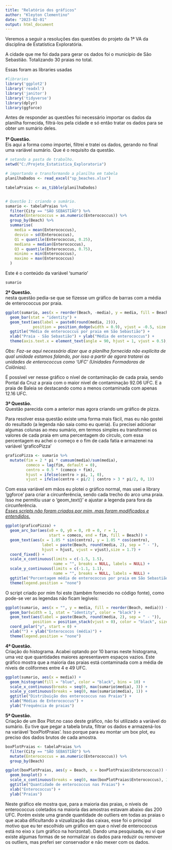 ---
title: "Relatório dos gráficos"
author: "Kleyton Clementino"
date: "2023-02-01"
output: html_document
---

Veremos a seguir a resoluções das questões do projeto da 1ª VA da disciplina de Estatística Exploratória.

A cidade que me foi dada para gerar os dados foi o município de São Sebastião. Totalizando 30 praias no total.

Essas foram as libraries usadas

```{r message=FALSE, warning=FALSE, paged.print=TRUE}
#libraries
library('ggplot2')
library('readxl')
library('janitor')
library('tidyverse')
library(dplyr)
library(ggforce)
```

Antes de responder as questões foi necessário importar os dados da planilha fornecida, filtrá-los pela cidade e só então tratar os dados para se obter um sumário deles.
</br></br>
<b>1ª Questão.</b></br>
Eis aqui a forma como importei, filtrei e tratei os dados, gerando no final uma variável sumário. Que é o requisito da questão.

```{r echo=TRUE, message=FALSE, warning=FALSE, paged.print=TRUE}
# setando a pasta de trabalho.
setwd("C:/Projeto_Estatistica_Exploratoria")

# importando e transformando a planilha em tabela
planilhaDados <- read_excel("sp_beaches.xlsx")

tabelaPraias <- as_tibble(planilhaDados)


# Questão 1: criando o sumário.
sumario <- tabelaPraias %>%
  filter(City == "SÃO SEBASTIÃO") %>%
  mutate(Enterococcus = as.numeric(Enterococcus)) %>%
  group_by(Beach) %>%
  summarise(
    media = mean(Enterococcus),
    desvio = sd(Enterococcus),
    Q1 = quantile(Enterococcus, 0.25),
    mediana = median(Enterococcus),
    Q3 = quantile(Enterococcus, 0.75),
    minimo = min(Enterococcus),
    maximo = max(Enterococcus)
  )
```
Este é o conteúdo da variável 'sumario'
```{r echo=FALSE, message=FALSE, warning=FALSE, paged.print=FALSE}
sumario
```


<b>2ª Questão.</b></br>
nesta questão pedia-se que se fizesse um gráfico de barras com a média de enterococcus por praia.


```{r echo=TRUE, message=FALSE, warning=FALSE, paged.print=FALSE}
ggplot(sumario, aes(x = reorder(Beach, -media), y = media, fill = Beach)) +
  geom_bar(stat = "identity") +
  geom_text(aes(label = paste0(round(media, 2))),
            position = position_dodge(width = 0.9), vjust = -0.5, size = 2) +
  ggtitle("Média de enterococcus por praia em São Sebastião") +
  xlab("Praia - São Sebastião") + ylab("Média de enterococcus") +
  theme(axis.text.x = element_text(angle = 90, hjust = 1, vjust = 0.5), legend.position = "none")
```

<i>Obs: Faz-se aqui necessário dizer que a planilha fornecida não explicita de qual unidade estamos falando, por isso a partir de agora tratarei as unidades de enterococcus como 'UFC' (Unidades Formadoras de Colônias).</i><br> 

É possível ver nesse gráfico o nível de contaminação de cada praia, sendo Pontal da Cruz a praia com o maior nivel de contaminação 92.06 UFC. E a praia de Baleia se destacando como a menos contaminada com apenas 12.16 UFC.

<b>3ª Questão.</b></br>
Questão parecida com a anterior mas agora criando um gráfico de pizza.

Para resolver essa questão existe uma forma mais fácil, mas eu não gostei do resultado (a legenda não saia como eu queria). Eu precisei adcionar algumas colunas ao meu sumário, em termos simples eu transformei os valores de cada praia em uma percentagem do circulo, com essa percentagem eu achei o começo e o fim de cada fatia e armazenei na variável 'graficoPizza'
```{r echo=TRUE, message=FALSE, warning=FALSE, paged.print=FALSE}
graficoPizza <- sumario %>% 
  mutate(fim = 2 * pi * cumsum(media)/sum(media),
         comeco = lag(fim, default = 0),
         centro = 0.5 * (comeco + fim),
         hjust = ifelse(centro > pi, 1, 0),
         vjust = ifelse(centro < pi/2 | centro > 3 * pi/2, 0, 1))
```

Com essa variável em mãos eu plotei o gráfico normal, mas usei a library 'ggforce' para criar a circunferência, sendo cada trecho do arco uma praia. Isso me permitiu usar o 'geom_text()' e ajustar a legenda para fora da circunferência.<br> 
<u><i>Esses scripts não foram criados por mim, mas foram modificados e entendidos.</i></u>

```{r echo=FALSE, message=FALSE, warning=FALSE, paged.print=FALSE}
ggplot(graficoPizza) + 
  geom_arc_bar(aes(x0 = 0, y0 = 0, r0 = 0, r = 1,
                   start = comeco, end = fim, fill = Beach)) +
  geom_text(aes(x = 1.05 * sin(centro), y = 1.05 * cos(centro), 
                label = paste(Beach, round(media, 2), sep = " - "),
                hjust = hjust, vjust = vjust),size = 1.7) +
  coord_fixed() +
  scale_x_continuous(limits = c(-1.5, 1.5),
                     name = "", breaks = NULL, labels = NULL) +
  scale_y_continuous(limits = c(-1.1, 1.1),
                     name = "", breaks = NULL, labels = NULL) +
  ggtitle("Porcentagem média de enterococcus por praia em São Sebastião") +
  theme(legend.position = "none")
```

O script criado por mim foi este (também fornecido no código fonte), como pode-se ver as legendas não ficam legíveis:

```{r echo=FALSE, message=FALSE, warning=FALSE, paged.print=FALSE}

ggplot(sumario, aes(x = "", y = media, fill = reorder(Beach, media))) +
  geom_bar(width = 1, stat = "identity", color = "black") +
  geom_text(aes(label = paste(Beach, round(media, 2), sep = " - ")),
            position = position_stack(vjust = 0), color = "black", size = 1.7)+
  coord_polar("y", start = 0) +
  xlab("") + ylab("Enterococos (média)") +
  theme(legend.position = "none")
```

<b>4ª Questão.</b></br>
Criação do histograma. Acabei optando por 10 barras neste histograma, uma vez que quantidades maiores apresentavem espaços vazios. Este gráfico mostra que a maioria das praias está contaminada com a média de níveis de coliformes entre 4 e 49 UFC.
```{r echo=FALSE, message=FALSE, warning=FALSE, paged.print=FALSE}
ggplot(sumario, aes(x = media)) +
  geom_histogram(fill = "blue", color = "black", bins = 10) +
  scale_x_continuous(breaks = seq(0, max(sumario$media), 3)) +
  scale_y_continuous(breaks = seq(0, max(sumario$media), 1)) +
  ggtitle("Distribuição dos enterococcus nas Praias") +
  xlab("Médias de Enterococcus") +
  ylab("Frequência de praias")
```

<b>5ª Questão.</b></br>
Criação de um Box Plot.no caso deste gráfico, não foi utilizado a variável do sumário. Eu tive que pegar a tabela bruta, filtrar os dados e armazená-los na variável 'boxPlotPraias'. Isso porque para eu montar um box plot, eu preciso dos dados brutos de cada amostra.

```{r echo=FALSE, message=FALSE, warning=FALSE, paged.print=FALSE}
boxPlotPraias <- tabelaPraias %>%
  filter(City == "SÃO SEBASTIÃO") %>%
  mutate(Enterococcus = as.numeric(Enterococcus)) %>%
  group_by(Beach)

ggplot(boxPlotPraias, aes(y = Beach, x = boxPlotPraias$Enterococcus)) +
  geom_boxplot() +
  scale_x_continuous(breaks = seq(0, max(boxPlotPraias$Enterococcus), 100)) +
  ggtitle("Quantidade de enterococcus nas Praias") +
  xlab("Enterococcus") +
  ylab("Praias") 
```

Neste gráfico ele mostra que, para a maioria das praias, o níveis de enterococcus coletados na maioria das amostras estavam abaixo das 200 UFC. Porém existe uma grande quantidade de outliers em todas as praias o que acaba dificultando a vizualização das caixas, esse foi o principal motivo que eu ter escolhido um gráfico em que o nível de enterococcus está no eixo x (um gráfico na horizontal). Dando uma pesquisada, eu ví que existe algumas formas de se normalizar os dados para reduzir ou remover os outliers, mas preferi ser conservador e não mexer com os dados.